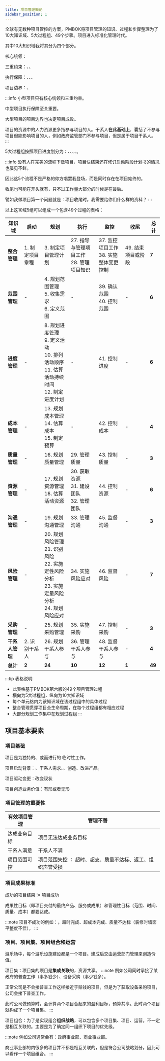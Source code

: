 ```yaml
---
title: 项目管理概论
sidebar_position: 1
---
```


全球有无数种项目管控的方案，PMBOK将项目管理的知识、过程和步骤整理为了10大知识域、5大过程组、49个步骤。项目进入标准化管理时代。

其中10大知识域我将其分为四个部分。

核心统领：<HoverText text="整合" explanation="项目整合管理包括为识别、定义、组合、统一和协调项目管理过程组的各个过程和活动而开展的过程与活动，是项目管理的核心。" />

三重约束：<HoverText text="范围" explanation="项目范围管理包括确保项目做且只做所需的全部工作以成功完成项目的各个过程，涉及需求收集、范围定义、WBS创建等。" />、<HoverText text="进度" explanation="项目进度管理包括为管理项目按时完成所需的各个过程，涉及活动定义、排序、资源估算、持续时间估算、进度制定和进度控制。" />、<HoverText text="成本" explanation="项目成本管理包括为使项目在批准的预算内完成而对成本进行规划、估算、预算、融资、筹资、管理和控制的各个过程。" />

执行保障：<HoverText text="质量" explanation="项目质量管理包括把组织的质量政策应用于规划、管理、控制项目和产品质量要求，以满足干系人期望的各个过程。" />、<HoverText text="资源" explanation="项目资源管理包括识别、获取和管理所需资源以成功完成项目的各个过程，包括人力资源、设备、材料等的管理。" />、<HoverText text="沟通" explanation="项目沟通管理包括通过开发工件，以及执行用于有效交换信息的各种活动，来确保项目及其干系人的信息需求得以满足的各个过程。" />、<HoverText text="风险" explanation="项目风险管理包括规划风险管理、识别风险、开展风险分析、规划风险应对、实施风险应对和监督风险的各个过程，目的是提高积极风险的概率和影响，降低消极风险的概率和影响。" />

项目边界：<HoverText text="采购" explanation="项目采购管理包括从项目团队外部采购或获取所需产品、服务或成果的各个过程，涉及合同管理和变更控制。" />、<HoverText text="干系人" explanation="干系人是能影响项目决策、活动或结果的个人、群体或组织，以及会受项目决策、活动或结果影响，或自认为会受到影响的个人、群体或组织。" />

:::info
小型项目只有核心统领和三重约束。

中型项目执行保障至关重要。

大型项目的项目边界也决定项目成败。

项目的资源中的人力资源更多指参与项目的人。干系人**在此基础上**，囊括了不参与项目但能影响项目的人，例如政府监管部门不参与项目，但是属于项目干系人。
:::

5大过程组按照项目进度划分为：<HoverText text="启动" explanation="启动过程组包括定义一个新项目或现有项目的一个新阶段、获得授权以开始该项目或阶段的一组过程。" />、<HoverText text="规划" explanation="规划过程组包括明确项目范围、细化目标，为实现目标而制定行动方案的一组过程，是项目工作量最大的阶段。" />、<HoverText text="执行" explanation="执行过程组包括完成项目管理计划中确定的工作，以满足项目要求的一组过程，涉及协调人员和资源，整合并实施活动。" />、<HoverText text="监控" explanation="监控过程组包括跟踪、审查和调整项目进展与绩效，识别必要的计划变更并启动相应变更的一组过程。" />、<HoverText text="收尾" explanation="收尾过程组包括为完结所有过程组的所有活动，正式结束项目、阶段或合同而实施的一组过程。" />。

:::info
没有人在完美的流程下做项目，项目快结束还在修订启动阶段计划书的情况也屡见不鲜。

因此这5个流程不是严格的你方唱罢我登场，而是同时存在在项目始终的。

收尾也可能在开头就有，只不过工作量大部分的时候是在最后。

譬如我做项目第一个问题就是：项目收尾时，我需要给你们什么样的资料？
:::

以上这10域5组可以组成一个包含49个过程的表格：

| 知识域 | 启动 | 规划 | 执行 | 监控 | 收尾 | **总计** |
|--------|------|------|------|------|------|--------|
| **整合管理** | 1. 制定项目章程 | 3. 制定项目管理计划 | 27. 指导与管理项目工作<br/>28. 管理项目知识 | 37. 监控项目工作<br/>38. 实施整体变更控制 | 49. 结束项目或阶段 | **7** |
| **范围管理** | - | 4. 规划范围管理<br/>5. 收集需求<br/>6. 定义范围<br/><HoverText text="7. WBS创建" explanation="Work Breakdown Structure 的缩写，中文意为“工作分解结构”。" /> | - | 39. 确认范围<br/>40. 控制范围 | - | **6** | 
| **进度管理** | - | 8. 规划进度管理<br/>9. 定义活动<br/>10. 排列活动顺序<br/>11. 估算活动持续时间<br/>12. 制定进度计划 | - | 41. 控制进度 | - | **6** |
| **成本管理** | - | 13. 规划成本管理<br/>14. 估算成本<br/>15. 制定预算 | - | 42. 控制成本 | - | **4** |
| **质量管理** | - | 16. 规划质量管理 | 29. 管理质量 | 43. 控制质量 | - | **3** |
| **资源管理** | - | 17. 规划资源管理<br/>18. 估算活动资源 | 30. 获取资源<br/>31. 建设团队<br/>32. 管理团队 | 44. 控制资源 | - | **6** |
| **沟通管理** | - | 19. 规划沟通管理 | 33. 管理沟通 | 45. 监督沟通 | - | **3** |
| **风险管理** | - | 20. 规划风险管理<br/>21. 识别风险<br/>22. 实施定性风险分析<br/>23. 实施定量风险分析<br/>24. 规划风险应对 | 34. 实施风险应对 | 46. 监督风险 | - | **7** |
| **采购管理** | - | 25. 规划采购管理 | 35. 实施采购 | 47. 控制采购 | - | **3** |
| **干系人管理** | 2. 识别干系人 | 26. 规划干系人参与 | 36. 管理干系人参与 | 48. 监督干系人参与 | - | **4** |
| **总计** | **2** | **24** | **10** | **12** | **1** | **49** |

:::tip 表格说明
- 此表格基于PMBOK第六版的49个项目管理过程
- 横向为5大过程组，纵向为10大知识域
- 每个单元格内为该知识域在该过程组中的具体过程
- 整合管理贯穿项目全生命周期，在每个过程组都有相应过程
- 大部分规划工作集中在规划过程组
:::

## 项目基本要素

### 项目基础

项目是为<Highlight>独特</Highlight>的<HoverText text="产品" explanation="一个新开发的软件系统" />、<HoverText text="服务" explanation="一次企业内部培训服务"/>或<HoverText text="成果" explanation="一次荒漠土地绿化项目"/>而进行的 <Highlight>临时性</Highlight>工作。

项目启动背景：<HoverText text="法律要求" explanation="例如法律规定即日起医院需要有在线挂号系统" />、干系人需求、<HoverText text="业务或技术战略" explanation="例如公司战略是技术自主可控，启动鸿蒙项目" />、创造、改进产品。

项目驱动变更：改变现状

项目创造业务价值：有形或者无形

### 项目管理的重要性

| 有效项目管理 | 管理不善|
| ---------- | ---------- |
| 达成业务目标 | 项目无法达成业务目标 |
| 干系人满意 | 干系人不满 |
| 项目范围可控 | 项目范围失控 ： 超时、超支、质量不达标、返工、组织声誉受损|

### 项目成果标准

成功的项目结果 != 项目成功

成果性目标（即项目交付的最终产品、服务或成果）和管理性目标（范围、时间、质量、成本）都要达成。

:::note
项目不成功的例如：<HoverText text="范围不达标" explanation="项目实际交付的内容少于或不符合最初约定或批准的范围" />，超时完成、超成本完成、质量不达标（装修时墙面平整度不佳）。
:::

### 项目、项目集、项目组合和运营

游乐场中，每个游乐设施建设都是一个项目。建成后交由运营部门管理来创造价值。

项目集：项目集的项目是**集成关联**的，资源共享。
:::note
例如公司同时承接了某政府的普查工作（事多钱少）、设备采购（事少钱多）。

正常公司是不会接普查工作这样接近于赔钱的项目，但是为了获取设备采购项目，公司会接下普查工作。

此时公司做预算时，会计算两个项目合起来的盈利目标，预算共享。此时两个项目就构成了一个项目集。
:::

项目组合：为了是实现组合**组织战略**，可以包含多个项目集、项目、运营。不一定是相互关联的。主要是为了确定同一组织下项目的优先级。

:::note
例如公司通常会有：政府事业部、商业事业部。

商业事业部的内很多的项目并不都是相互关联的，但是符合公司战略划分，因此可以看作一个项目组合。
:::




